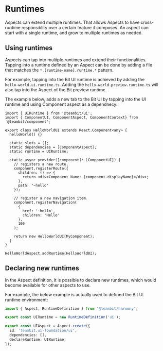 # Runtimes

Aspects can extend multiple runtimes. That allows Aspects to have cross-runtime responsiblity over a certain feature it composes.
An aspect can start with a single runtime, and grow to multiple runtimes as needed.

## Using runtimes

Aspects can tap into multiple runtimes and extend their functionalities. Tapping into a runtime defined by an Aspect
can be done by adding a file that matches the `*.[runtime-name].runtime.*` pattern.

For example, tapping into the Bit UI runtime is achieved by adding the `hello-world.ui.runtime.ts`. Adding the `hello-world.preview.runtime.ts`
will also tap into the Aspect of the Bit preview runtime.

The example below, adds a new tab to the Bit UI by tapping into the UI runtime and using Component aspect as a dependnecy:

```tsx
import { UIRuntime } from '@teambit/ui';
import { ComponentUI, ComponentAspect, ComponentContext} from '@teambit/component';

export class HelloWorldUI extends React.Component<any> {
  helloWorld() {}

  static slots = [];
  static dependencies = [ComponentAspect];
  static runtime = UIRuntime;

  static async provider([component]: [ComponentUI]) {
    // registers a new route.
    component.registerRoute({
      children: () => {
        return <div>Component Name: {component.displayName}</div>;
      },
      path: '~hello'
    });

    // register a new navigation item.
    component.registerNavigation(
      {
        href: '~hello',
        children: 'Hello'
      },
      100
    );

    return new HelloWorldUI(MyComponent);
  }
}

HelloWorldAspect.addRuntime(HelloWorldUI);
```

## Declaring new runtimes

In the Aspect definition, it is possible to declare new runtimes, which would become available for other
aspects to use.

For example, the below example is actually used to defined the Bit UI runtime environment:

```ts
import { Aspect, RuntimeDefinition } from '@teambit/harmony';

export const UIRuntime = new RuntimeDefinition('ui');

export const UIAspect = Aspect.create({
  id: 'teambit.ui-foundation/ui',
  dependencies: [],
  declareRuntime: UIRuntime,
});
```
